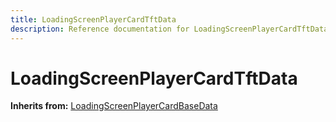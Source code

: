 ```yaml
---
title: LoadingScreenPlayerCardTftData
description: Reference documentation for LoadingScreenPlayerCardTftData meta class
---
```



# LoadingScreenPlayerCardTftData

**Inherits from:** [LoadingScreenPlayerCardBaseData](/classes/loadingscreenplayercardbasedata)

<ClassDetails file="/db/classes/LoadingScreenPlayerCardTftData.e276fb87aee9.json" />
